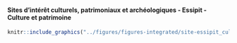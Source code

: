 #### Sites d’intérêt culturels, patrimoniaux et archéologiques - Essipit - Culture et patrimoine {-}


<!-- -------------------------------------------------- -->

```r
knitr::include_graphics("../figures/figures-integrated/site-essipit_culture_patrimoine.png")
```

<br>
